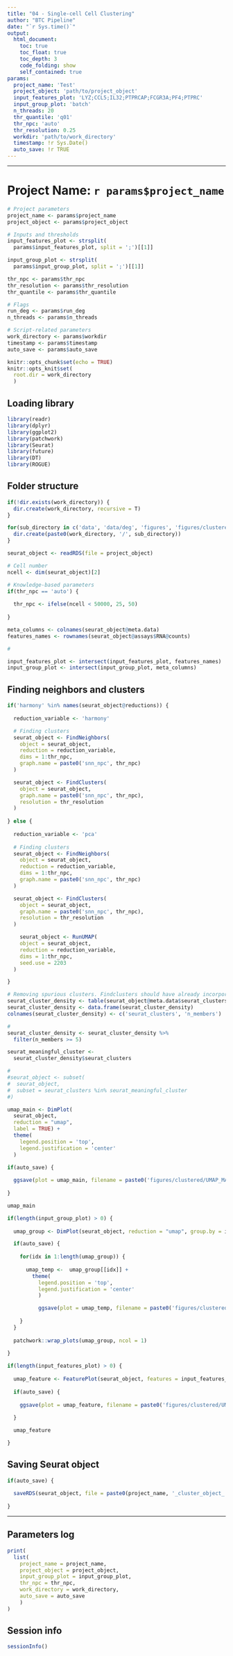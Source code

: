 ---
title: "04 - Single-cell Cell Clustering"
author: "BTC Pipeline"
date: "`r Sys.time()`"
output:
  html_document:
    toc: true
    toc_float: true
    toc_depth: 3
    code_folding: show
    self_contained: true
params:
  project_name: 'Test'
  project_object: 'path/to/project_object'
  input_features_plot: 'LYZ;CCL5;IL32;PTPRCAP;FCGR3A;PF4;PTPRC'
  input_group_plot: 'batch'
  n_threads: 20
  thr_quantile: 'q01'
  thr_npc: 'auto'
  thr_resolution: 0.25
  workdir: 'path/to/work_directory'
  timestamp: !r Sys.Date()
  auto_save: !r TRUE
---

------------------------------------------------------------------------

# Project Name: `r params$project_name`

```{r setup, include = FALSE, message = FALSE, warning = FALSE, echo = TRUE}

# Project parameters 
project_name <- params$project_name
project_object <- params$project_object

# Inputs and thresholds
input_features_plot <- strsplit(
  params$input_features_plot, split = ';')[[1]]

input_group_plot <- strsplit(
  params$input_group_plot, split = ';')[[1]]

thr_npc <- params$thr_npc
thr_resolution <- params$thr_resolution
thr_quantile <- params$thr_quantile

# Flags
run_deg <- params$run_deg
n_threads <- params$n_threads

# Script-related parameters
work_directory <- params$workdir
timestamp <- params$timestamp
auto_save <- params$auto_save

knitr::opts_chunk$set(echo = TRUE)
knitr::opts_knit$set(
  root.dir = work_directory
  )

```

## Loading library

```{r library, message = FALSE, warning = FALSE, echo = TRUE}

library(readr)
library(dplyr)
library(ggplot2)
library(patchwork)
library(Seurat)
library(future)
library(DT)
library(ROGUE)

```

## Folder structure

```{r project_directory, message = FALSE, warning = FALSE, echo = TRUE}

if(!dir.exists(work_directory)) {
  dir.create(work_directory, recursive = T)
}

for(sub_directory in c('data', 'data/deg', 'figures', 'figures/clustered')) {
  dir.create(paste0(work_directory, '/', sub_directory))
}

```

```{r loading_rds, message = FALSE, warning = FALSE, echo = TRUE}

seurat_object <- readRDS(file = project_object)

# Cell number
ncell <- dim(seurat_object)[2]

# Knowledge-based parameters
if(thr_npc == 'auto') {
  
  thr_npc <- ifelse(ncell < 50000, 25, 50)
  
}

```

```{r basic_input_validation, message = FALSE, warning = FALSE, echo = TRUE}

meta_columns <- colnames(seurat_object@meta.data)
features_names <- rownames(seurat_object@assays$RNA@counts)

#

input_features_plot <- intersect(input_features_plot, features_names)
input_group_plot <- intersect(input_group_plot, meta_columns)

```

## Finding neighbors and clusters

```{r finding_neighbors, message = FALSE, warning = FALSE, echo = TRUE}

if('harmony' %in% names(seurat_object@reductions)) {
  
  reduction_variable <- 'harmony'

  # Finding clusters
  seurat_object <- FindNeighbors(
    object = seurat_object, 
    reduction = reduction_variable, 
    dims = 1:thr_npc,
    graph.name = paste0('snn_npc', thr_npc)
  )

  seurat_object <- FindClusters(
    object = seurat_object,
    graph.name = paste0('snn_npc', thr_npc),
    resolution = thr_resolution
  )
  
} else {
  
  reduction_variable <- 'pca'
  
  # Finding clusters
  seurat_object <- FindNeighbors(
    object = seurat_object, 
    reduction = reduction_variable, 
    dims = 1:thr_npc,
    graph.name = paste0('snn_npc', thr_npc)
  )

  seurat_object <- FindClusters(
    object = seurat_object,
    graph.name = paste0('snn_npc', thr_npc),
    resolution = thr_resolution
  )

    seurat_object <- RunUMAP(
    object = seurat_object,
    reduction = reduction_variable, 
    dims = 1:thr_npc,
    seed.use = 2203
  )

}

```

```{r filtering_clusters, message = FALSE, warning = FALSE, echo = TRUE}

# Removing spurious clusters. Findclusters should have already incorporated singletons.
seurat_cluster_density <- table(seurat_object@meta.data$seurat_clusters)
seurat_cluster_density <- data.frame(seurat_cluster_density)
colnames(seurat_cluster_density) <- c('seurat_clusters', 'n_members')

# 
seurat_cluster_density <- seurat_cluster_density %>%
  filter(n_members >= 5)

seurat_meaningful_cluster <- 
  seurat_cluster_density$seurat_clusters

#
#seurat_object <- subset(
#  seurat_object,
#  subset = seurat_clusters %in% seurat_meaningful_cluster
#)

```

```{r umap_main_plot, message = FALSE, warning = FALSE, echo = TRUE, fig.width = 10, fig.height = 10, dpi = 300}

umap_main <- DimPlot(
  seurat_object, 
  reduction = "umap",
  label = TRUE) +
  theme(
    legend.position = 'top',
    legend.justification = 'center'
  )

if(auto_save) {
  
  ggsave(plot = umap_main, filename = paste0('figures/clustered/UMAP_MAIN_', timestamp, '.pdf'))
  
}

umap_main

```

```{r umap_secondary, message = FALSE, warning = FALSE, echo = TRUE, fig.width = 10, fig.height = 8, dpi = 300}

if(length(input_group_plot) > 0) {
  
  umap_group <- DimPlot(seurat_object, reduction = "umap", group.by = input_group_plot, combine = FALSE)

  if(auto_save) {
  
    for(idx in 1:length(umap_group)) {
      
      umap_temp <-  umap_group[[idx]] + 
        theme(
          legend.position = 'top',
          legend.justification = 'center'
          )

          ggsave(plot = umap_temp, filename = paste0('figures/clustered/UMAP_GROUPED_', idx, '_', timestamp, '.pdf'))
  
    }
  }
  
  patchwork::wrap_plots(umap_group, ncol = 1)
  
}

```

```{r umap_feature_plot, message = FALSE, warning = FALSE, echo = TRUE, fig.width = 15, fig.height = 12, dpi = 300}

if(length(input_features_plot) > 0) {
  
  umap_feature <- FeaturePlot(seurat_object, features = input_features_plot)
  
  if(auto_save) {
  
    ggsave(plot = umap_feature, filename = paste0('figures/clustered/UMAP_FEATURED_', timestamp, '.pdf'))
  
  }

  umap_feature

}

```

## Saving Seurat object

```{r object_dump, message = FALSE, warning = FALSE, echo = TRUE}

if(auto_save) {
  
  saveRDS(seurat_object, file = paste0(project_name, '_cluster_object_', timestamp, '.RDS'))
  
}

```

------------------------------------------------------------------------

## Parameters log

```{r params_log, message = FALSE, warning = FALSE, echo = TRUE}

print(
  list(
    project_name = project_name,
    project_object = project_object,
    input_group_plot = input_group_plot,
    thr_npc = thr_npc,
    work_directory = work_directory,
    auto_save = auto_save
    )
)

```

## Session info

```{r session_info, message = FALSE, warning = FALSE, echo = TRUE}

sessionInfo()

```
